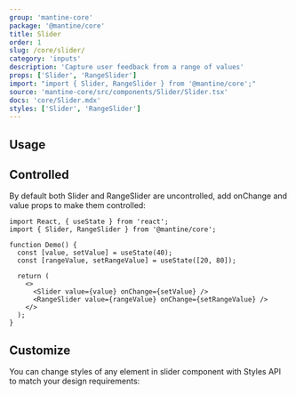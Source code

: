 ```yaml
---
group: 'mantine-core'
package: '@mantine/core'
title: Slider
order: 1
slug: /core/slider/
category: 'inputs'
description: 'Capture user feedback from a range of values'
props: ['Slider', 'RangeSlider']
import: "import { Slider, RangeSlider } from '@mantine/core';"
source: 'mantine-core/src/components/Slider/Slider.tsx'
docs: 'core/Slider.mdx'
styles: ['Slider', 'RangeSlider']
---
```



## Usage

<Demo data={SliderDemos.configurator} />

## Controlled

By default both Slider and RangeSlider are uncontrolled, add onChange and value props to make them controlled:

```tsx
import React, { useState } from 'react';
import { Slider, RangeSlider } from '@mantine/core';

function Demo() {
  const [value, setValue] = useState(40);
  const [rangeValue, setRangeValue] = useState([20, 80]);

  return (
    <>
      <Slider value={value} onChange={setValue} />
      <RangeSlider value={rangeValue} onChange={setRangeValue} />
    </>
  );
}
```

## Customize

You can change styles of any element in slider component with <GatsbyLink to="/guides/styles/">Styles API</GatsbyLink> to match your design requirements:

<Demo data={SliderDemos.customize} />
